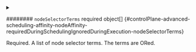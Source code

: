 


<details className="config-field" data-expandable="true">
<summary>

######## `nodeSelectorTerms` <span className="config-field-required" data-required="false">required</span> <span className="config-field-type">object[]</span> <span className="config-field-default"></span> <span className="config-field-enum"></span> {#controlPlane-advanced-scheduling-affinity-nodeAffinity-requiredDuringSchedulingIgnoredDuringExecution-nodeSelectorTerms}

Required. A list of node selector terms. The terms are ORed.

</summary>

<PartialNodeselectortermsreference />


</details>
